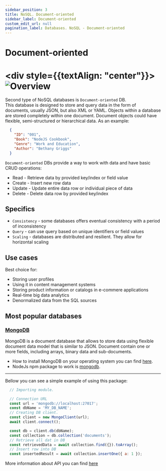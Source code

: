 ```yaml
---
sidebar_position: 3
title: NoSQL. Document-oriented
sidebar_label: Document-oriented
custom_edit_url: null
pagination_label: Databases. NoSQL - Document-oriented
---
```


# Document-oriented

# <div style={{textAlign: "center"}}> ![Overview](../img/document-database.png) </div>

Second type of NoSQL databases is ```Document-oriented``` DB. <br/>
This database is designed to store and query data in the form of documents, usually JSON, but also XML or YAML.
Objects within a database are stored completely within one document.
Document objects could have flexible, semi-structured or hierarchical data. As an example:

```json
  {
    "ID": "001",
    "Book": "NodeJS Cookbook",
    "Genre": "Work and Education",
    "Author": "Bethany Griggs"
  }
```

```Document-oriented``` DBs provide a way to work with data and have basic CRUD operations:

- Read - Retrieve data by provided key/index or field value
- Create - Insert new row data
- Update - Update entire data row or individual piece of data
- Delete - Delete data row by provided key/index

## Specifics

- ```Consistency``` - some databases offers eventual consistency with a period of inconsistency
- ```Query``` - can use query based on unique identifiers or field values
- ```Scaling``` - databases are distributed and resilient. They allow for horizontal scaling

## Use cases

Best choice for:

- Storing user profiles
- Using it in content management systems
- Storing product information or catalogs in e-commere applications
- Real-time big data analytics
- Denormalized data from the SQL sources

## Most popular databases

### [MongoDB](https://www.mongodb.com/)

MongoDB is a document database that allows to store data using flexible document data model that is similar to JSON.
Document contain one or more fields, including arrays, binary data and sub-documents.<br/>
  - How to install MongoDB on your operating system you can find [here](https://www.mongodb.com/try/download/community2).<br/>
  - NodeJs npm package to work is [mongodb](https://www.npmjs.com/package/mongodb).<br/>

---

Bellow you can see a simple example of using this package:

```js
  // Importing module.

  // Connection URL
  const url = 'mongodb://localhost:27017';
  const dbName = 'MY_DB_NAME';
  // Creating DB client.
  const client = new MongoClient(url);
  await client.connect();

  const db = client.db(dbName);
  const collection = db.collection('documents');
  // Retrieve all dat in DB
  const retrievedData = await collection.find({}).toArray();
  // Insert row into DB
  const insertedResult = await collection.insertOne({ a: 1 });
```

More information about API you can find [here](https://www.mongodb.com/docs/drivers/node/current/quick-start/)